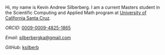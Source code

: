 Hi, my name is Kevin Andrew Silberberg. I am a current Masters student in the Scientific Computing and Applied Math program at [University of California Santa Cruz](https://www.ucsc.edu/).

*ORCID:* [0009-0009-4825-1865](https://orcid.org/0009-0009-4825-1865)

*Email:* [silberbergka@gmail.com](mailto:silberbergka@gmail.com)

*GitHub:* [ksilberb](https://github.com/ksilberb)
